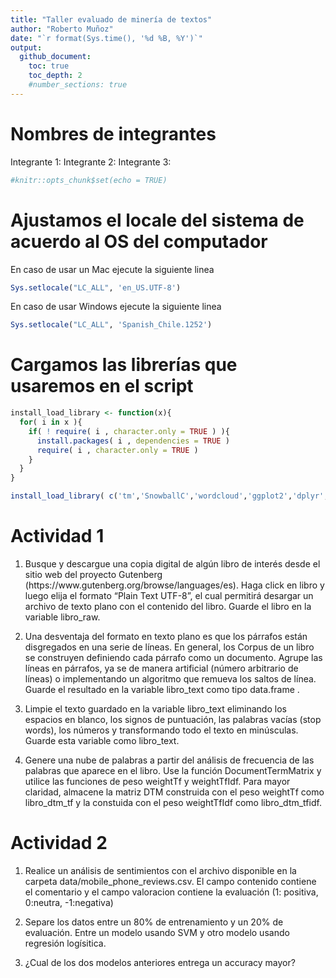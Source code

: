 ```yaml
---
title: "Taller evaluado de minería de textos"
author: "Roberto Muñoz"
date: "`r format(Sys.time(), '%d %B, %Y')`"
output:
  github_document:
    toc: true
    toc_depth: 2
    #number_sections: true
---
```


# Nombres de integrantes
Integrante 1:
Integrante 2:
Integrante 3:

```r
#knitr::opts_chunk$set(echo = TRUE)
```

# Ajustamos el locale del sistema de acuerdo al OS del computador
En caso de usar un Mac ejecute la siguiente linea
```r
Sys.setlocale("LC_ALL", 'en_US.UTF-8')
```

En caso de usar Windows ejecute la siguiente linea
```r
Sys.setlocale("LC_ALL", 'Spanish_Chile.1252')
```

# Cargamos las librerías que usaremos en el script
```r
install_load_library <- function(x){
  for( i in x ){
    if( ! require( i , character.only = TRUE ) ){
      install.packages( i , dependencies = TRUE )
      require( i , character.only = TRUE )
    }
  }
}

install_load_library( c('tm','SnowballC','wordcloud','ggplot2','dplyr','readr','cluster') )
```

# Actividad 1

1. Busque y descargue una copia digital de algún libro de interés desde el sitio web del proyecto Gutenberg (https://www.gutenberg.org/browse/languages/es). Haga click en libro y luego elija el formato "Plain Text UTF-8", el cual permitirá desargar un archivo de texto plano con el contenido del libro. Guarde el libro en la variable libro_raw.

2. Una desventaja del formato en texto plano es que los párrafos están disgregados en una serie de líneas. En general, los Corpus de un libro se construyen definiendo cada párrafo como un documento. Agrupe las líneas en párrafos, ya se de manera artificial (número arbitrario de líneas) o implementando un algoritmo que remueva los saltos de línea. Guarde el resultado en la variable libro_text como tipo data.frame .

3. Limpie el texto guardado en la variable libro_text eliminando los espacios en blanco, los signos de puntuación, las palabras vacías (stop words), los números y transformando todo el texto en minúsculas. Guarde esta variable como libro_text.

4. Genere una nube de palabras a partir del análisis de frecuencia de las palabras que aparece en el libro. Use la función DocumentTermMatrix y utilice las funciones de peso weightTf y weightTfIdf. Para mayor claridad, almacene la matriz DTM construida con el peso weightTf como libro_dtm_tf y la constuida con el peso weightTfIdf como libro_dtm_tfidf.

# Actividad 2

1. Realice un análisis de sentimientos con el archivo disponible en la carpeta data/mobile_phone_reviews.csv. El campo contenido contiene el comentario y el campo valoracion contiene la evaluación (1: positiva, 0:neutra, -1:negativa)

2. Separe los datos entre un 80% de entrenamiento y un 20% de evaluación. Entre un modelo usando SVM y otro modelo usando regresión logísitica.

3. ¿Cual de los dos modelos anteriores entrega un accuracy mayor?

